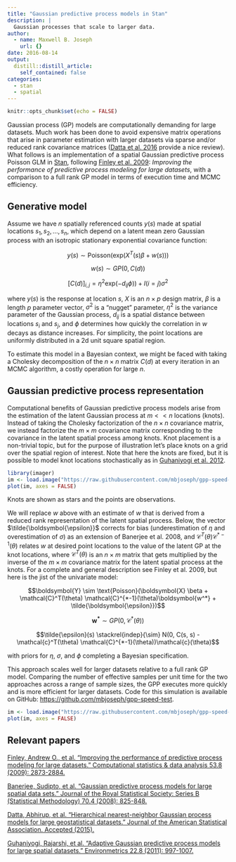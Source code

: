 ```yaml
---
title: "Gaussian predictive process models in Stan"
description: |
  Gaussian processes that scale to larger data.
author:
  - name: Maxwell B. Joseph
    url: {}
date: 2016-08-14
output:
  distill::distill_article:
    self_contained: false
categories: 
  - stan
  - spatial
---
```


```r
knitr::opts_chunk$set(echo = FALSE)
```


Gaussian process (GP) models are computationally demanding for large datasets.
Much work has been done to avoid expensive matrix operations that arise in parameter estimation with larger datasets via sparse and/or reduced rank covariance matrices ([Datta et al. 2016](http://arxiv.org/pdf/1406.7343.pdf) provide a nice review).
What follows is an implementation of a spatial Gaussian predictive process Poisson GLM in [Stan](http://mc-stan.org/), following [Finley et al. 2009](http://www.ncbi.nlm.nih.gov/pmc/articles/PMC2743161/): *Improving the performance of predictive process modeling for large datasets*, with a comparison to a full rank GP model in terms of execution time and MCMC efficiency.

## Generative model

Assume we have $n$ spatially referenced counts $y(s)$ made at spatial locations $s_1, s_2, ..., s_n$, which depend on a latent mean zero Gaussian process with an isotropic stationary exponential covariance function:

$$y(s) \sim \text{Poisson}(\text{exp}(X^T(s) \beta + w(s)))$$

$$w(s) \sim GP(0, C(d))$$

$$[C(d)]_{i, j} = \eta^2 \text{exp}(- d_{ij} \phi)) + I(i = j) \sigma^2$$

where $y(s)$ is the response at location $s$, $X$ is an $n \times p$ design matrix, $\beta$ is a length $p$ parameter vector, $\sigma^2$ is a "nugget" parameter, $\eta^2$ is the variance parameter of the Gaussian process, $d_{ij}$ is a spatial distance between locations $s_i$ and $s_j$, and $\phi$ determines how quickly the correlation in $w$ decays as distance increases.
For simplicity, the point locations are uniformly distributed in a 2d unit square spatial region.



To estimate this model in a Bayesian context, we might be faced with taking a Cholesky decomposition of the $n \times n$ matrix $C(d)$ at every iteration in an MCMC algorithm, a costly operation for large $n$.

## Gaussian predictive process representation

Computational benefits of Gaussian predictive process models arise from the estimation of the latent Gaussian process at $m << n$ locations (knots).
Instead of taking the Cholesky factorization of the $n \times n$ covariance matrix, we instead factorize the $m \times m$ covariance matrix corresponding to the covariance in the latent spatial process among knots.
Knot placement is a non-trivial topic, but for the purpose of illustration let's place knots on a grid over the spatial region of interest.
Note that here the knots are fixed, but it is possible to model knot locations stochastically as in [Guhaniyogi et al. 2012](http://www.ncbi.nlm.nih.gov/pmc/articles/PMC3268014/).


```r
library(imager)
im <- load.image("https://raw.githubusercontent.com/mbjoseph/gpp-speed-test/master/README_files/figure-html/unnamed-chunk-2-1.png")
plot(im, axes = FALSE)
```


Knots are shown as stars and the points are observations.

We will replace $w$ above with an estimate of $w$ that is derived from a reduced rank representation of the latent spatial process.
Below, the vector $\tilde{\boldsymbol{\epsilon}}$ corrects for bias (underestimation of $\eta$ and overestimation of $\sigma$) as an extension of Banerjee et al. 2008, and $\mathcal{C}^T(\theta) \mathcal{C}^{*-1}(\theta)$ relates $w$ at desired point locations to the value of the latent GP at the knot locations, where $\mathcal{C}^T(\theta)$ is an $n \times m$ matrix that gets multiplied by the inverse of the $m \times m$ covariance matrix for the latent spatial process at the knots.
For a complete and general description see Finley et al. 2009, but here is the jist of the univariate model:

$$\boldsymbol{Y} \sim \text{Poisson}(\boldsymbol{X} \beta + \mathcal{C}^T(\theta) \mathcal{C}^{*-1}(\theta)\boldsymbol{w^*} + \tilde{\boldsymbol{\epsilon}})$$

$$\boldsymbol{w^*} \sim GP(0, \mathcal{C}^*(\theta))$$

$$\tilde{\epsilon}(s) \stackrel{indep}{\sim} N(0, C(s, s) - \mathcal{c}^T(\theta) \mathcal{C}^{*-1}(\theta))\mathcal{c}(\theta)$$

with priors for $\eta$, $\sigma$, and $\phi$ completing a Bayesian specification.

This approach scales well for larger datasets relative to a full rank GP model.
Comparing the number of effective samples per unit time for the two approaches across a range of sample sizes, the GPP executes more quickly and is more efficient for larger datasets.
Code for this simulation is available on GitHub: [https://github.com/mbjoseph/gpp-speed-test](https://github.com/mbjoseph/gpp-speed-test).


```r
im <- load.image("https://raw.githubusercontent.com/mbjoseph/gpp-speed-test/master/README_files/figure-html/unnamed-chunk-5-1.png")
plot(im, axes = FALSE)
```


## Relevant papers

[Finley, Andrew O., et al. "Improving the performance of predictive process modeling for large datasets." Computational statistics & data analysis 53.8 (2009): 2873-2884.](http://www.ncbi.nlm.nih.gov/pmc/articles/PMC2743161/)

[Banerjee, Sudipto, et al. "Gaussian predictive process models for large spatial data sets." Journal of the Royal Statistical Society: Series B (Statistical Methodology) 70.4 (2008): 825-848.](http://www.ncbi.nlm.nih.gov/pmc/articles/PMC2741335/)

[Datta, Abhirup, et al. "Hierarchical nearest-neighbor Gaussian process models for large geostatistical datasets." Journal of the American Statistical Association. Accepted (2015).](http://arxiv.org/pdf/1406.7343.pdf)

[Guhaniyogi, Rajarshi, et al. "Adaptive Gaussian predictive process models for large spatial datasets." Environmetrics 22.8 (2011): 997-1007.](http://www.ncbi.nlm.nih.gov/pmc/articles/PMC3268014/)
